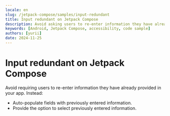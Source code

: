 ```yaml
---
locale: en
slug: /jetpack-compose/samples/input-redundant
title: Input redundant on Jetpack Compose
description: Avoid asking users to re-enter information they have already provided in the same session.
keywords: [Android, Jetpack Compose, accessibility, code sample]
authors: [yurii]
date: 2024-11-25
---
```


# Input redundant on Jetpack Compose

Avoid requiring users to re-enter information they have already provided in your app. Instead:

- Auto-populate fields with previously entered information.
- Provide the option to select previously entered information.

<CodeSample id="input-redundant" framework="jetpack-compose" locale="en"/>
